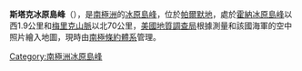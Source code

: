 {{coord|74|16|S|72|49|W|display=title}}

'''斯塔克冰原島峰'''（{{lang-en|Staack Nunatak}}），是[[南極洲|南極洲]]的[[冰原島峰|冰原島峰]]，位於[[帕爾默地|帕爾默地]]，處於[[霍納冰原島峰|霍納冰原島峰]]以西1.9公里和[[梅里克山脈|梅里克山脈]]以北70公里，[[美國地質調查局|美國地質調查局]]根據測量和該國海軍的空中照片繪入地圖，現時由[[南極條約體系|南極條約體系]]管理。

{{Antarctica-geo-stub}}
[[Category:南極洲冰原島峰|Category:南極洲冰原島峰]]